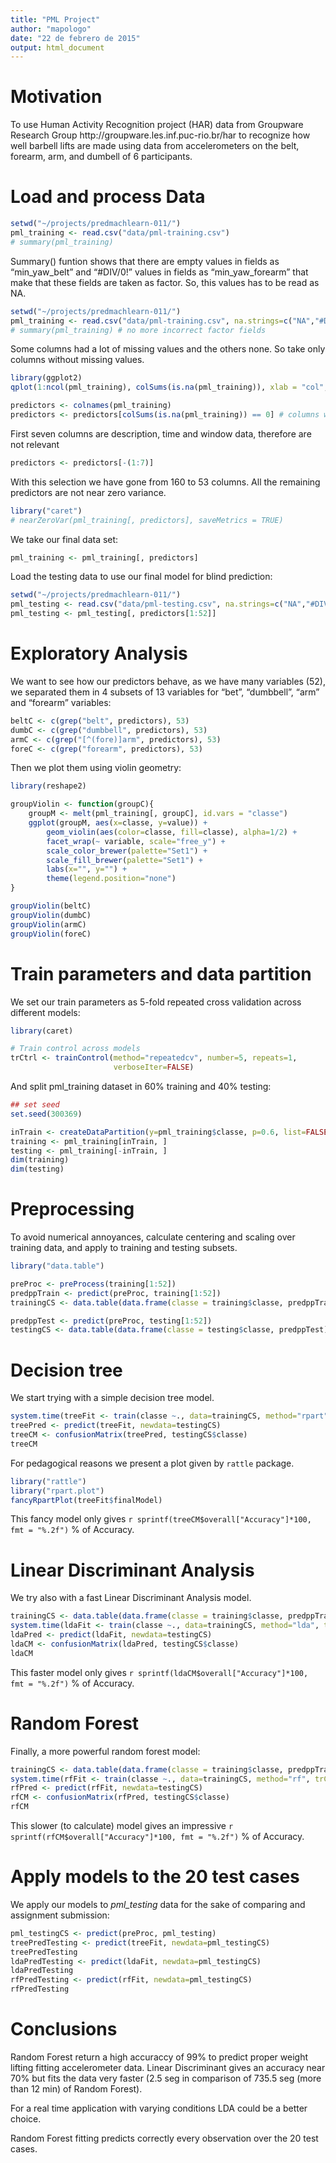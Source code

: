 ```yaml
---
title: "PML Project"
author: "mapologo"
date: "22 de febrero de 2015"
output: html_document
---
```


# Motivation

To use Human Activity Recognition project (HAR) data from Groupware
Research Group http://groupware.les.inf.puc-rio.br/har to recognize how well
barbell lifts are made using data from accelerometers on the belt, forearm, arm,
and dumbell of 6 participants.

# Load and process Data

```r
setwd("~/projects/predmachlearn-011/")
pml_training <- read.csv("data/pml-training.csv")
# summary(pml_training)
```

Summary() funtion shows that there are empty values in fields as "min_yaw_belt"
and "#DIV/0!" values in fields as "min_yaw_forearm" that make that these fields
are taken as factor. So, this values has to be read as NA.

```r
setwd("~/projects/predmachlearn-011/")
pml_training <- read.csv("data/pml-training.csv", na.strings=c("NA","#DIV/0!",""))
# summary(pml_training) # no more incorrect factor fields
```

Some columns had a lot of missing values and the others none. So take only
columns without missing values.

```r
library(ggplot2)
qplot(1:ncol(pml_training), colSums(is.na(pml_training)), xlab = "col", ylab = "# of NAs")
```

```r
predictors <- colnames(pml_training)
predictors <- predictors[colSums(is.na(pml_training)) == 0] # columns without missing values
```

First seven columns are description, time and window data, therefore are not relevant

```r
predictors <- predictors[-(1:7)]
```

With this selection we have gone from 160 to 53 columns. All the remaining predictors are not near zero variance.

```r
library("caret")
# nearZeroVar(pml_training[, predictors], saveMetrics = TRUE)
```

We take our final data set:

```r
pml_training <- pml_training[, predictors]
```

Load the testing data to use our final model for blind prediction:

```r
setwd("~/projects/predmachlearn-011/")
pml_testing <- read.csv("data/pml-testing.csv", na.strings=c("NA","#DIV/0!",""))
pml_testing <- pml_testing[, predictors[1:52]]
```

# Exploratory Analysis

We want to see how our predictors behave, as we have many variables (52), we
separated them in 4 subsets of 13 variables for "bet", "dumbbell", "arm" and
"forearm" variables:

```r
beltC <- c(grep("belt", predictors), 53)
dumbC <- c(grep("dumbbell", predictors), 53)
armC <- c(grep("[^(fore)]arm", predictors), 53)
foreC <- c(grep("forearm", predictors), 53)
```

Then we plot them using violin geometry:

```r
library(reshape2)

groupViolin <- function(groupC){
    groupM <- melt(pml_training[, groupC], id.vars = "classe")
    ggplot(groupM, aes(x=classe, y=value)) +
        geom_violin(aes(color=classe, fill=classe), alpha=1/2) +
        facet_wrap(~ variable, scale="free_y") +
        scale_color_brewer(palette="Set1") +
        scale_fill_brewer(palette="Set1") +
        labs(x="", y="") +
        theme(legend.position="none")
}

groupViolin(beltC)
groupViolin(dumbC)
groupViolin(armC)
groupViolin(foreC)
```

# Train parameters and data partition

We set our train parameters as 5-fold repeated cross validation across
different models:

```r
library(caret)

# Train control across models
trCtrl <- trainControl(method="repeatedcv", number=5, repeats=1, 
                       verboseIter=FALSE)
```

And split pml_training dataset in 60% training and 40% testing:

```r
## set seed
set.seed(300369)

inTrain <- createDataPartition(y=pml_training$classe, p=0.6, list=FALSE)
training <- pml_training[inTrain, ]
testing <- pml_training[-inTrain, ]
dim(training)
dim(testing)
```
# Preprocessing

To avoid numerical annoyances, calculate centering and scaling over training
data, and apply to training and testing subsets.

```r
library("data.table")

preProc <- preProcess(training[1:52])
predppTrain <- predict(preProc, training[1:52])
trainingCS <- data.table(data.frame(classe = training$classe, predppTrain))

predppTest <- predict(preProc, testing[1:52])
testingCS <- data.table(data.frame(classe = testing$classe, predppTest))
```

# Decision tree

We start trying with a simple decision tree model.

```r
system.time(treeFit <- train(classe ~., data=trainingCS, method="rpart", trControl=trCtrl))
treePred <- predict(treeFit, newdata=testingCS)
treeCM <- confusionMatrix(treePred, testingCS$classe)
treeCM
```

For pedagogical reasons we present a plot given by `rattle` package.

```r
library("rattle")
library("rpart.plot")
fancyRpartPlot(treeFit$finalModel)
```

This fancy model only gives `r sprintf(treeCM$overall["Accuracy"]*100, fmt = "%.2f")` % of Accuracy.

# Linear Discriminant Analysis

We try also with a fast Linear Discriminant Analysis model.

```r
trainingCS <- data.table(data.frame(classe = training$classe, predppTrain))
system.time(ldaFit <- train(classe ~., data=trainingCS, method="lda", trControl=trCtrl))
ldaPred <- predict(ldaFit, newdata=testingCS)
ldaCM <- confusionMatrix(ldaPred, testingCS$classe)
ldaCM
```

This faster model only gives `r sprintf(ldaCM$overall["Accuracy"]*100, fmt = "%.2f")` % of Accuracy.

# Random Forest

Finally, a more powerful random forest model: 

```r
trainingCS <- data.table(data.frame(classe = training$classe, predppTrain))
system.time(rfFit <- train(classe ~., data=trainingCS, method="rf", trControl=trCtrl))
rfPred <- predict(rfFit, newdata=testingCS)
rfCM <- confusionMatrix(rfPred, testingCS$classe)
rfCM
```

This slower (to calculate) model gives an impressive `r sprintf(rfCM$overall["Accuracy"]*100, fmt = "%.2f")` % of Accuracy.

# Apply models to the 20 test cases

We apply our models to *pml_testing* data for the sake of comparing and assignment
submission:

```r
pml_testingCS <- predict(preProc, pml_testing)
treePredTesting <- predict(treeFit, newdata=pml_testingCS)
treePredTesting
ldaPredTesting <- predict(ldaFit, newdata=pml_testingCS)
ldaPredTesting
rfPredTesting <- predict(rfFit, newdata=pml_testingCS)
rfPredTesting
```

# Conclusions

Random Forest return a high accuraccy of 99% to predict proper weight lifting
fitting accelerometer data. Linear Discriminant gives an accuracy near 70% but
fits the data very faster (2.5 seg in comparison of 735.5 seg (more than 12 min)
of Random Forest).

For a real time application with varying conditions LDA could be a better
choice.

Random Forest fitting predicts correctly every observation over the 20 test cases.

